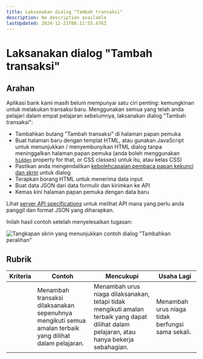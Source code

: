 ```yaml
---
title: Laksanakan dialog "Tambah transaksi"
description: No description available
lastUpdated: 2024-12-21T06:11:55.476Z
---
```


# Laksanakan dialog "Tambah transaksi"

## Arahan

Aplikasi bank kami masih belum mempunyai satu ciri penting: kemungkinan untuk melakukan transaksi baru.
Menggunakan semua yang telah anda pelajari dalam empat pelajaran sebelumnya, laksanakan dialog "Tambah transaksi":

- Tambahkan butang "Tambah transaksi" di halaman papan pemuka
- Buat halaman baru dengan templat HTML, atau gunakan JavaScript untuk menunjukkan / menyembunyikan HTML dialog tanpa meninggalkan halaman papan pemuka (anda boleh menggunakan [`hidden`](https://developer.mozilla.org/docs/Web/HTML/Global_attributes/hidden) property for that, or CSS classes) untuk itu, atau kelas CSS)
- Pastikan anda mengendalikan [kebolehcapaian pembaca papan kekunci dan skrin](https://developer.paciellogroup.com/blog/2018/06/the-current-state-of-modal-dialog-accessibility/) untuk dialog
- Terapkan borang HTML untuk menerima data input
- Buat data JSON dari data formulir dan kirimkan ke API
- Kemas kini halaman papan pemuka dengan data baru

Lihat [server API specifications](../../api/README.ms.md) untuk melihat API mana yang perlu anda panggil dan format JSON yang diharapkan.

Inilah hasil contoh setelah menyelesaikan tugasan:

![Tangkapan skrin yang menunjukkan contoh dialog "Tambahkan peralihan"](../images/dialog.png)

## Rubrik

| Kriteria | Contoh                                                                                        | Mencukupi                                                                                                                | Usaha Lagi                          |
| -------- | ------------------------------------------------------------------------------------------------ | ----------------------------------------------------------------------------------------------------------------------- | --------------------------------------------|
|          | Menambah transaksi dilaksanakan sepenuhnya mengikuti semua amalan terbaik yang dilihat dalam pelajaran. | Menambah urus niaga dilaksanakan, tetapi tidak mengikuti amalan terbaik yang dapat dilihat dalam pelajaran, atau hanya bekerja sebahagian. | Menambah urus niaga tidak berfungsi sama sekali. |

